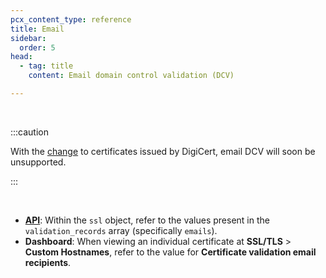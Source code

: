 ```yaml
---
pcx_content_type: reference
title: Email
sidebar:
  order: 5
head:
  - tag: title
    content: Email domain control validation (DCV)

---
```



<Render file="email-validation-definition" product="ssl" /> <br/>

:::caution


With the [change](/ssl/reference/migration-guides/digicert-update/custom-hostname-certificates/) to certificates issued by DigiCert, email DCV will soon be unsupported.


:::

<Render file="ssl-for-saas-create-hostname" /> <br/>

* [**API**](/api/operations/custom-hostname-for-a-zone-custom-hostname-details): Within the `ssl` object, refer to the values present in the `validation_records` array (specifically `emails`).
* **Dashboard**: When viewing an individual certificate at **SSL/TLS** > **Custom Hostnames**, refer to the value for **Certificate validation email recipients**.

<Render file="email-validation-process" product="ssl" />

<Render file="ssl-for-saas-validate-patch" />
